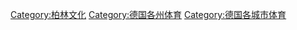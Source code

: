 [[Category:柏林文化|Category:柏林文化]]
[[Category:德国各州体育|Category:德国各州体育]]
[[Category:德国各城市体育|Category:德国各城市体育]]